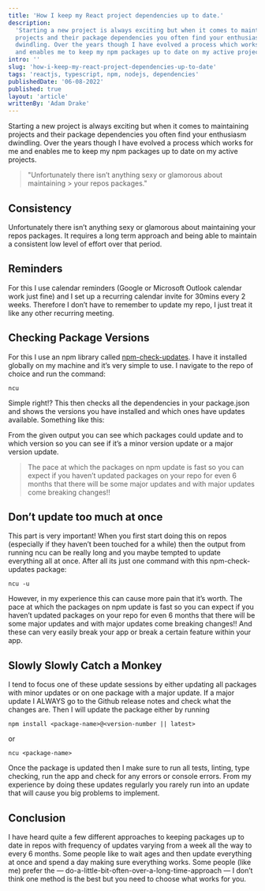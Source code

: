 ```yaml
---
title: 'How I keep my React project dependencies up to date.'
description:
  'Starting a new project is always exciting but when it comes to maintaining
  projects and their package dependencies you often find your enthusiasm
  dwindling. Over the years though I have evolved a process which works for me
  and enables me to keep my npm packages up to date on my active projects.'
intro: ''
slug: 'how-i-keep-my-react-project-dependencies-up-to-date'
tags: 'reactjs, typescript, npm, nodejs, dependencies'
publishedDate: '06-08-2022'
published: true
layout: 'article'
writtenBy: 'Adam Drake'
---
```


<p style={{ fontSize: '20px' }}>
  Starting a new project is always exciting but when it comes to maintaining
  projects and their package dependencies you often find your enthusiasm
  dwindling. Over the years though I have evolved a process which works for me
  and enables me to keep my npm packages up to date on my active projects.
</p>

> "Unfortunately there isn’t anything sexy or glamorous about maintaining > your
> repos packages."

## Consistency

Unfortunately there isn’t anything sexy or glamorous about maintaining your
repos packages. It requires a long term approach and being able to maintain a
consistent low level of effort over that period.

## Reminders

For this I use calendar reminders (Google or Microsoft Outlook calendar work
just fine) and I set up a recurring calendar invite for 30mins every 2 weeks.
Therefore I don’t have to remember to update my repo, I just treat it like any
other recurring meeting.

## Checking Package Versions

For this I use an npm library called
[npm-check-updates](https://www.npmjs.com/package/npm-check-updates). I have it
installed globally on my machine and it’s very simple to use. I navigate to the
repo of choice and run the command:

```
ncu
```

Simple right!? This then checks all the dependencies in your package.json and
shows the versions you have installed and which ones have updates available.
Something like this:

<Image960x660 src="ncu_screenshot.png" altText="Screenshot of ncu log" />

From the given output you can see which packages could update and to which
version so you can see if it’s a minor version update or a major version update.

> The pace at which the packages on npm update is fast so you can expect if you
> haven’t updated packages on your repo for even 6 months that there will be
> some major updates and with major updates come breaking changes!!

## Don’t update too much at once

This part is very important! When you first start doing this on repos
(especially if they haven’t been touched for a while) then the output from
running ncu can be really long and you maybe tempted to update everything all at
once. After all its just one command with this npm-check-updates package:

```
ncu -u
```

However, in my experience this can cause more pain that it’s worth. The pace at
which the packages on npm update is fast so you can expect if you haven’t
updated packages on your repo for even 6 months that there will be some major
updates and with major updates come breaking changes!! And these can very easily
break your app or break a certain feature within your app.

## Slowly Slowly Catch a Monkey

I tend to focus one of these update sessions by either updating all packages
with minor updates or on one package with a major update. If a major update I
ALWAYS go to the Github release notes and check what the changes are. Then I
will update the package either by running

```
npm install <package-name>@<version-number || latest>
```

or

```
ncu <package-name>
```

Once the package is updated then I make sure to run all tests, linting, type
checking, run the app and check for any errors or console errors. From my
experience by doing these updates regularly you rarely run into an update that
will cause you big problems to implement.

## Conclusion

I have heard quite a few different approaches to keeping packages up to date in
repos with frequency of updates varying from a week all the way to every 6
months. Some people like to wait ages and then update everything at once and
spend a day making sure everything works. Some people (like me) prefer the —
do-a-little-bit-often-over-a-long-time-approach — I don’t think one method is
the best but you need to choose what works for you.
